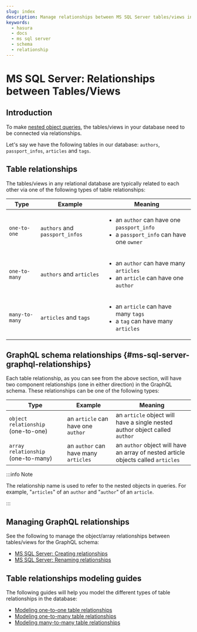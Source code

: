 ```yaml
---
slug: index
description: Manage relationships between MS SQL Server tables/views in Hasura
keywords:
  - hasura
  - docs
  - ms sql server
  - schema
  - relationship
---
```


# MS SQL Server: Relationships between Tables/Views

## Introduction

To make [nested object queries](/queries/ms-sql-server/nested-object-queries.mdx), the tables/views in your database
need to be connected via relationships.

Let's say we have the following tables in our database: `authors`, `passport_infos`, `articles` and `tags`.

## Table relationships

The tables/views in any relational database are typically related to each other via one of the following types of table
relationships:

<table>
  <colgroup>
    <col style={{ width: '17%' }} />
    <col style={{ width: '35%' }} />
    <col style={{ width: '46%' }} />
  </colgroup>
  <thead>
    <tr className='header'>
      <th>Type</th>
      <th>Example</th>
      <th>Meaning</th>
    </tr>
  </thead>
  <tbody>
    <tr className='odd'>
      <td>
        <code>one-to-one</code>
      </td>
      <td>
        <code>authors</code> and <code>passport_infos</code>
      </td>
      <td>
        <ul>
          <li>
            an <code>author</code> can have one <code>passport_info</code>
          </li>
          <li>
            a <code>passport_info</code> can have one <code>owner</code>
          </li>
        </ul>
      </td>
    </tr>
    <tr className='even'>
      <td>
        <code>one-to-many</code>
      </td>
      <td>
        <code>authors</code> and <code>articles</code>
      </td>
      <td>
        <ul>
          <li>
            an <code>author</code> can have many <code>articles</code>
          </li>
          <li>
            an <code>article</code> can have one <code>author</code>
          </li>
        </ul>
      </td>
    </tr>
    <tr className='odd'>
      <td>
        <code>many-to-many</code>
      </td>
      <td>
        <code>articles</code> and <code>tags</code>
      </td>
      <td>
        <ul>
          <li>
            an <code>article</code> can have many <code>tags</code>
          </li>
          <li>
            a <code>tag</code> can have many <code>articles</code>
          </li>
        </ul>
      </td>
    </tr>
  </tbody>
</table>

## GraphQL schema relationships {#ms-sql-server-graphql-relationships}

Each table relationship, as you can see from the above section, will have two component relationships (one in either
direction) in the GraphQL schema. These relationships can be one of the following types:

| Type                               | Example                              | Meaning                                                                           |
| ---------------------------------- | ------------------------------------ | --------------------------------------------------------------------------------- |
| `object relationship` (one-to-one) | an `article` can have one `author`   | an `article` object will have a single nested author object called `author`       |
| `array relationship` (one-to-many) | an `author` can have many `articles` | an `author` object will have an array of nested article objects called `articles` |

:::info Note

The relationship name is used to refer to the nested objects in queries. For example, "`articles`" of an `author` and
"`author`" of an `article`.

:::

## Managing GraphQL relationships

See the following to manage the object/array relationships between tables/views for the GraphQL schema:

- [MS SQL Server: Creating relationships](/schema/ms-sql-server/table-relationships/create.mdx)
- [MS SQL Server: Renaming relationships](/schema/ms-sql-server/table-relationships/rename.mdx)

## Table relationships modeling guides

The following guides will help you model the different types of table relationships in the database:

- [Modeling one-to-one table relationships](/schema/common-patterns/data-modeling/one-to-one.mdx)
- [Modeling one-to-many table relationships](/schema/common-patterns/data-modeling/one-to-many.mdx)
- [Modeling many-to-many table relationships](/schema/common-patterns/data-modeling/many-to-many.mdx)
